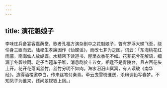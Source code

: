 ```yaml
---
---
---
```

title: 演花魁娘子
---



李味庄兵备宴客嘉荫堂，歌者孔福方演杂剧中之花魁娘子，瞥有罗浮大蝶飞至，绕伶身三匝而去。陆祁生孝廉因作《仙蝶谣》，而改七芗为之图。词云：「东海桃花红雨靥，南海仙人放蝴蝶。水精帘下读道书，屋里衣香花不如。花非花兮花解语，细漏丁冬碧纱雨。定子当筵车子喉，消息剧於十五女。相逢不是青陵台，且占百花头上开。花开花落凝丝竹，丝竹分明不如肉。海水汨汨山冥冥，有人读破《南华经》。造得酒楼邀李白，传来丝笔付秦青。牵云曳雪斑骓送，杀粉调铅写春梦。不知凤子为谁来，还问翠钗钗上凤。」